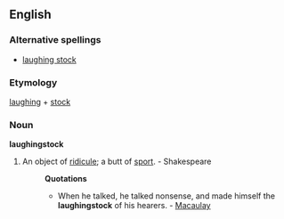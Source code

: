 ==English==

===Alternative spellings===
*[[laughing stock]]<!--collins lists only this form-->

===Etymology===
[[laughing]] + [[stock]]

===Noun===
'''laughingstock'''<!--encarta lists only this form-->
# An object of [[ridicule]]; a butt of [[sport]]. - Shakespeare
#:'''Quotations'''
#:*When he talked, he talked nonsense, and made himself the '''laughingstock''' of his hearers. - [[Macaulay]]
{{seeCites}}